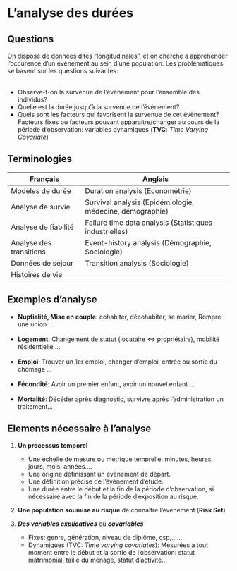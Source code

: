 
# **L'analyse des durées** 

## Questions 

On dispose de données dites "longitudinales", et on cherche à appréhender l'occurence d'un évènement au sein d'une population.
Les problématiques se basent sur les questions suivantes:  
<br>

* Observe-t-on la survenue de l'évènement pour l'ensemble des individus?
* Quelle est la durée jusqu'à la survenue de l'évènement?
* Quels sont les facteurs qui favorisent la survenue de cet évènement? Facteurs fixes ou  facteurs pouvant apparaitre/changer au cours de la période d'observation: variables dynamiques (**TVC**: *Time Varying Covariate*)

## Terminologies 

| Français                     | Anglais                                                 | 
| ---------------------------- | ------------------------------------------------------- | 
| Modèles de durée             | Duration analysis (Econométrie)                         |
| Analyse de survie            | Survival analysis (Epidémiologie, médecine, démographie)|
| Analyse de fiabilité         | Failure time data analysis (Statistiques industrielles) |
| Analyse des transitions      | Event-history analysis (Démographie, Sociologie)        |
| Données de séjour            | Transition analysis (Sociologie)                        |
| Histoires de vie             |                                                         |



## Exemples d'analyse 

* **Nuptialité, Mise en couple**: cohabiter, décohabiter, se marier, Rompre une union ...  
<br>
* **Logement**: Changement de statut (locataire <=> propriétaire), mobilité résidentielle ...  
<br>
* **Emploi**: Trouver un 1er emploi,  changer d'emploi, entrée ou sortie du chômage ...  
<br>
* **Fécondité**: Avoir un premier enfant, avoir un nouvel enfant ...  
<br>
* **Mortalité**: Décéder après diagnostic, survivre après l'administration un traitement...  


## Elements nécessaire à l'analyse 

1. **Un processus temporel**
   - Une échelle de mesure ou métrique temprelle: minutes, heures, jours, mois, années....
   - Une origine définissant un évènement de départ.  
   - Une définition précise de l'évènement d'étude.  
   - Une durée entre le début et la fin de la période d'observation, si nécessaire avec la fin de la période d'exposition au risque.  

2. **Une population soumise au risque** de connaître l'évènement (**Risk Set**)

3. ***Des variables explicatives*** ou ***covariables***
   - Fixes: genre, génération, niveau de diplôme, csp,......
   - Dynamiques (TVC: *Time varying covariates*): Mesurées à tout moment entre le début et la sortie de l'observation: statut matrimonial, taille du ménage, statut d'activité...

